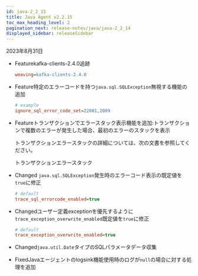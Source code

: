 ```yaml
---
id: java-2_2_15
title: Java Agent v2.2.15
toc_max_heading_level: 2
pagination_next: release-notes/java/java-2_2_14
displayed_sidebar: releaseSidebar
---
```


2023年8月31日

- <Status>Feature</Status>kafka-clients-2.4.0追跡

  ```ini title='whatap.conf'
  weaving=kafka-clients-2.4.0
  ```

- <Status>Feature</Status>特定のエラーコードを持つ<code>java.sql.SQLException</code>無視する機能の追加

  ```ini title='whatap.conf'
  # example
  ignore_sql_error_code_set=22001,2009
  ```

- <Status>Feature</Status>トランザクションでエラースタック表示機能を追加:トランザクションで複数のエラーが発生した場合、最初のエラーのスタックを表示

  トランザクションエラースタックの詳細については、次の文書を参照してください。

  <Link to='../../java/agent-transaction-error-stack' target='_blank' className='ext-link'>トランザクションエラースタック</Link>

- <Status>Changed</Status> <code>java.sql.SQLException</code>発生時のエラーコード表示の既定値を<code>true</code>に修正

  ```ini title='whatap.conf'
  # default
  trace_sql_errorcode_enabled=true
  ```

- <Status>Changed</Status>ユーザー定義exceptionを優先するように<code>trace_exception_overwrite_enabled</code>既定値を<code>true</code>に修正

  ```ini title='whatap.conf'
  # default
  trace_exception_overwrite_enabled=true
  ```

- <Status>Changed</Status><code>java.util.Date</code>タイプのSQLパラメータデータ収集

- <Status>Fixed</Status>Javaエージェントのlogsink機能使用時のログが<code>null</code>の場合に対する処理を追加
